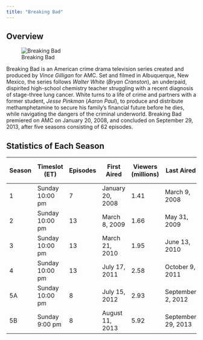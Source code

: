 ```yaml
---
title: "Breaking Bad"
---
```


## Overview

![Breaking Bad](images.app.goo.gl/h6Ldd1DJf27MpcUk9)


Breaking Bad is an American crime drama television series created and produced by *Vince Gilligan* for AMC. Set and filmed in Albuquerque, New Mexico, the series follows *Walter White* (*Bryan Cranston*), an underpaid, dispirited high-school chemistry teacher struggling with a recent diagnosis of stage-three lung cancer. White turns to a life of crime and partners with a former student, *Jesse Pinkman* (*Aaron Paul*), to produce and distribute methamphetamine to secure his family's financial future before he dies, while navigating the dangers of the criminal underworld. Breaking Bad premiered on AMC on January 20, 2008, and concluded on September 29, 2013, after five seasons consisting of 62 episodes.

## Statistics of Each Season

| Season | Timeslot (ET)  | Episodes | First Aired        | Viewers (millions) | Last Aired        | Viewers (millions) | Avg. Viewers (millions) |
|--------|----------------|----------|--------------------|--------------------|-------------------|--------------------|-------------------------|
| 1      | Sunday 10:00 pm| 7        | January 20, 2008   | 1.41               | March 9, 2008     | 1.50               | 1.23                    |
| 2      | Sunday 10:00 pm| 13       | March 8, 2009      | 1.66               | May 31, 2009      | 1.50               | 1.30                    |
| 3      | Sunday 10:00 pm| 13       | March 21, 2010     | 1.95               | June 13, 2010     | 1.56               | 1.52                    |
| 4      | Sunday 10:00 pm| 13       | July 17, 2011      | 2.58               | October 9, 2011   | 1.90               | 1.87                    |
| 5A     | Sunday 10:00 pm| 8        | July 15, 2012      | 2.93               | September 2, 2012 | 2.78               | 4.32                    |
| 5B     | Sunday 9:00 pm | 8        | August 11, 2013    | 5.92               | September 29, 2013| 10.28              | N/A                     |
